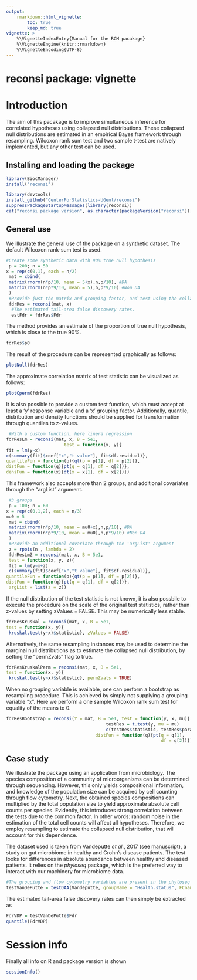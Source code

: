 ```yaml
---
output:
    rmarkdown::html_vignette:
        toc: true
        keep_md: true
vignette: >
    %\VignetteIndexEntry{Manual for the RCM pacakage}
    %\VignetteEngine{knitr::rmarkdown}
    %\VignetteEncoding{UTF-8}
---
```


# reconsi package: vignette

\setcounter{tocdepth}{5}
\tableofcontents

# Introduction

The aim of this pacakage is to improve simultaneous inference for correlated 
hypotheses using collapsed null distributions. These collapsed null distributions 
are estimated in an empirical Bayes framework through resampling. Wilcoxon rank sum test and two sample t-test
are natively implemented, but any other test can be used.

## Installing and loading the package

```r
library(BiocManager)
install("reconsi")
```

```r
library(devtools)
install_github("CenterForStatistics-UGent/reconsi")
suppressPackageStartupMessages(library(reconsi))
cat("reconsi package version", as.character(packageVersion("reconsi")), "\n")
```

## General use

We illustrate the general use of the package on a synthetic dataset. The default 
Wilcoxon rank-sum test is used.

```r
#Create some synthetic data with 90% true null hypothesis
 p = 200; n = 50
x = rep(c(0,1), each = n/2)
 mat = cbind(
 matrix(rnorm(n*p/10, mean = 5+x),n,p/10), #DA
 matrix(rnorm(n*p*9/10, mean = 5),n,p*9/10) #Non DA
 )
 #Provide just the matrix and grouping factor, and test using the collapsed null
 fdrRes = reconsi(mat, x)
  #The estimated tail-area false discovery rates.
  estFdr = fdrRes$Fdr
```

The method provides an estimate of the proportion of true null hypothesis, which 
is close to the true 90%.

```r
fdrRes$p0
```

The result of the procedure can be represented graphically as follows:

```r
plotNull(fdrRes)
```

The approximate correlation matrix of test statistic can be visualized as follows:

```r
plotCperm(fdrRes)
```

It is also possible to provide a custom test function, which must accept at
least a 'y' response variable and a 'x' grouping factor. Additionally, quantile, distribution and density functions should be supplied for transformation through quantiles to z-values.

```r
 #With a custom function, here linera regression
fdrResLm = reconsi(mat, x, B = 5e1,
                      test = function(x, y){
fit = lm(y~x)
c(summary(fit)$coef["x","t value"], fit$df.residual)},
quantileFun = function(p){qt(p = p[1], df = p[2])}, 
distFun = function(q){pt(q = q[1], df = q[2])},
densFun = function(x){dt(x = x[1], df = x[2])})
```

This framework also accepts more than 2 groups, and additional covariates 
through the "argList" argument.

```r
 #3 groups
 p = 100; n = 60
x = rep(c(0,1,2), each = n/3)
mu0 = 5
 mat = cbind(
 matrix(rnorm(n*p/10, mean = mu0+x),n,p/10), #DA
 matrix(rnorm(n*p*9/10, mean = mu0),n,p*9/10) #Non DA
 )
 #Provide an additional covariate through the 'argList' argument
 z = rpois(n , lambda = 2)
 fdrResLmZ = reconsi(mat, x, B = 5e1,
 test = function(x, y, z){
 fit = lm(y~x+z)
 c(summary(fit)$coef["x","t value"], fit$df.residual)},
quantileFun = function(p){qt(p = p[1], df = p[2])}, 
distFun = function(q){pt(q = q[1], df = q[2])},
 argList = list(z = z))
```

If the null distribution of the test statistic is not known, it is also possbile
to execute the procedure on the scale of the original test statistics, rather 
than z-values by setting zValues = FALSE. This may be numerically less stable.

```r
fdrResKruskal = reconsi(mat, x, B = 5e1,
test = function(x, y){
 kruskal.test(y~x)$statistic}, zValues = FALSE)
```

Alternatively, the same resampling instances may be used to determine the marginal null distributions as to estimate the collapsed null distribution, by setting the "permZvals" flag to true.

```r
fdrResKruskalPerm = reconsi(mat, x, B = 5e1,
test = function(x, y){
 kruskal.test(y~x)$statistic}, permZvals = TRUE)
```

When no grouping variable is available, one can perform a bootstrap as resampling procedure. This is achieved by simply not supplying a grouping variable "x". Here we perform a one sample Wilcoxon rank sum test for equality of the means to 0.

```r
fdrResBootstrap = reconsi(Y = mat, B = 5e1, test = function(y, x, mu){
                                      testRes = t.test(y, mu = mu)
                                      c(testRes$statistic, testRes$parameter)}, argList = list(mu = mu0), center = FALSE,
                                  distFun = function(q){pt(q = q[1],
                                                           df = q[2])})
```

## Case study

We illustrate the package using an application from microbiology. The species
composition of a community of microorganisms can be determined through 
sequencing. However, this only yields compositional information, and knowledge 
of the population size can be acquired by cell counting through flow cytometry.
Next, the obtained species compositions can multiplied by the total population 
size to yield approximate absolute cell counts per species. Evidently, this 
introduces strong correlation between the tests due to the common factor. In 
other words: random noise in the estimation of the total cell counts will affect 
all hypotheses. Therefore, we employ resampling to estimate the collapsed null distribution, that will account for this 
dependence.

The dataset used is taken from Vandeputte _et al._, 2017 (see [manuscript](https://www.ncbi.nlm.nih.gov/pubmed/29143816)), a study on gut microbiome 
in healthy and Crohn's disease patients. The test looks for differences in absolute abundance between healthy and diseased patients. It relies on the _phyloseq_ package, which is the preferred way to interact with our machinery for microbiome data.

```r
#The grouping and flow cytometry variables are present in the phyloseq object, they only need to be called by their name.
testVanDePutte = testDAA(Vandeputte, groupName = "Health.status", FCname = "absCountFrozen", B = 1e2L)
```

The estimated tail-area false discovery rates can then simply be extracted as

```r
FdrVDP = testVanDePutte$Fdr
quantile(FdrVDP)
```

# Session info

Finally all info on R and package version is shown

```r
sessionInfo()
```
